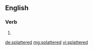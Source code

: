 ==English==

===Verb===
{{head|en}}

# {{en-past of|splatter}}

[[de:splattered]]
[[mg:splattered]]
[[vi:splattered]]